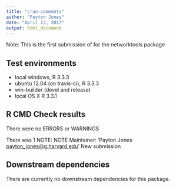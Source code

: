 ```yaml
---
title: "cran-comments"
author: "Payton Jones"
date: "April 13, 2017"
output: html_document
---
```

Note: This is the first submission of for the networktools package

## Test environments
* local windows, R 3.3.3
* ubuntu 12.04 (on travis-ci), R 3.3.3
* win-builder (devel and release)
* local OS X R 3.3.1

## R CMD Check results
There were no ERRORS or WARNINGS

There was 1 NOTE: 
NOTE
Maintainer: 'Payton Jones <payton_jones@g.harvard.edu>'
New submission

## Downstream dependencies
There are currently no downstream dependencies for this package.
